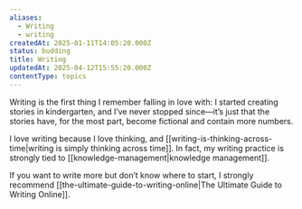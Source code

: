 ```yaml
---
aliases:
  - Writing
  - writing
createdAt: 2025-01-11T14:05:20.000Z
status: budding
title: Writing
updatedAt: 2025-04-12T15:55:20.000Z
contentType: topics
---
```

Writing is the first thing I remember falling in love with: I started creating stories in kindergarten, and I’ve never stopped since—it’s just that the stories have, for the most part, become fictional and contain more numbers.

I love writing because I love thinking, and [[writing-is-thinking-across-time|writing is simply thinking across time]]. In fact, my writing practice is strongly tied to [[knowledge-management|knowledge management]].

If you want to write more but don’t know where to start, I strongly recommend [[the-ultimate-guide-to-writing-online|The Ultimate Guide to Writing Online]].
